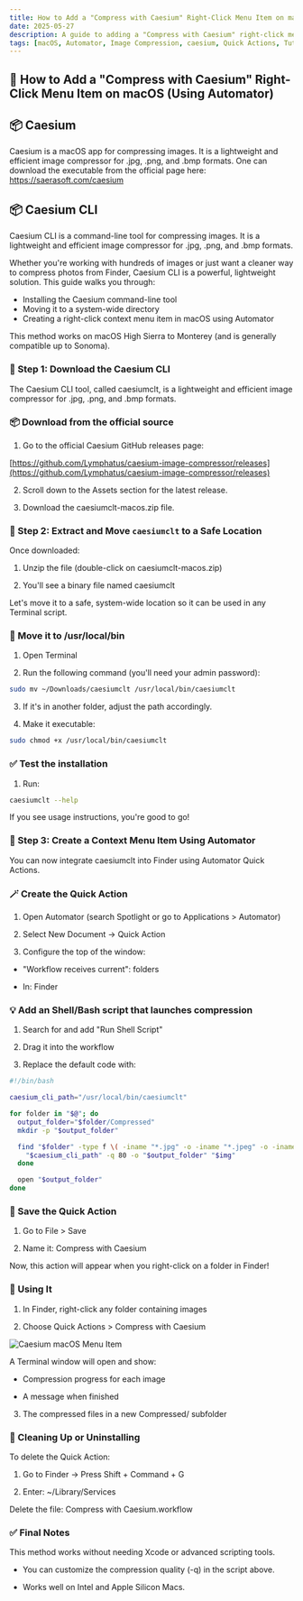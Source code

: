 ```yaml
---
title: How to Add a "Compress with Caesium" Right-Click Menu Item on macOS (Using Automator)
date: 2025-05-27
description: A guide to adding a "Compress with Caesium" right-click menu item on macOS using Automator
tags: [macOS, Automator, Image Compression, caesium, Quick Actions, Tutorial]
---
```



## 🧰 How to Add a "Compress with Caesium" Right-Click Menu Item on macOS (Using Automator)

## 📦 Caesium

Caesium is a macOS app for compressing images. It is a lightweight and efficient image compressor for .jpg, .png, and .bmp formats. One can download the executable from the official page here: https://saerasoft.com/caesium

## 📦 Caesium CLI

Caesium CLI is a command-line tool for compressing images. It is a lightweight and efficient image compressor for .jpg, .png, and .bmp formats.

Whether you're working with hundreds of images or just want a cleaner way to compress photos from Finder, Caesium CLI is a powerful, lightweight solution. This guide walks you through:

- Installing the Caesium command-line tool
- Moving it to a system-wide directory
- Creating a right-click context menu item in macOS using Automator

This method works on macOS High Sierra to Monterey (and is generally compatible up to Sonoma).

### 🚀 Step 1: Download the Caesium CLI
The Caesium CLI tool, called caesiumclt, is a lightweight and efficient image compressor for .jpg, .png, and .bmp formats.

### 📦 Download from the official source
1. Go to the official Caesium GitHub releases page:

[https://github.com/Lymphatus/caesium-image-compressor/releases](https://github.com/Lymphatus/caesium-image-compressor/releases)

2. Scroll down to the Assets section for the latest release.

3. Download the caesiumclt-macos.zip file.

### 📂 Step 2: Extract and Move `caesiumclt` to a Safe Location
Once downloaded:

1. Unzip the file (double-click on caesiumclt-macos.zip)

2. You'll see a binary file named caesiumclt

Let's move it to a safe, system-wide location so it can be used in any Terminal script.

### 🔐 Move it to /usr/local/bin
1. Open Terminal

2. Run the following command (you'll need your admin password):

```bash
sudo mv ~/Downloads/caesiumclt /usr/local/bin/caesiumclt
```

3. If it's in another folder, adjust the path accordingly.

4. Make it executable:	

```bash
sudo chmod +x /usr/local/bin/caesiumclt
```

### ✅ Test the installation
1. Run:

```bash
caesiumclt --help
```

If you see usage instructions, you're good to go!

### 🧰 Step 3: Create a Context Menu Item Using Automator
You can now integrate caesiumclt into Finder using Automator Quick Actions.

### 🪄 Create the Quick Action
1. Open Automator (search Spotlight or go to Applications > Automator)

2. Select New Document → Quick Action

3. Configure the top of the window:

- "Workflow receives current": folders

- In: Finder

### 💡 Add an Shell/Bash script that launches compression
1. Search for and add "Run Shell Script"

2. Drag it into the workflow

3. Replace the default code with:

```bash
#!/bin/bash

caesium_cli_path="/usr/local/bin/caesiumclt"

for folder in "$@"; do
  output_folder="$folder/Compressed"
  mkdir -p "$output_folder"

  find "$folder" -type f \( -iname "*.jpg" -o -iname "*.jpeg" -o -iname "*.png" \) | while read -r img; do
    "$caesium_cli_path" -q 80 -o "$output_folder" "$img"
  done

  open "$output_folder"
done
```

### 💾 Save the Quick Action
1. Go to File > Save

2. Name it: Compress with Caesium

Now, this action will appear when you right-click on a folder in Finder!

### 🧪 Using It
1. In Finder, right-click any folder containing images

2. Choose Quick Actions > Compress with Caesium

![Caesium macOS Menu Item](/public/blog/caesium-macos-menu-item.png)

A Terminal window will open and show:

- Compression progress for each image

- A message when finished

3. The compressed files in a new Compressed/ subfolder

### 🧹 Cleaning Up or Uninstalling
To delete the Quick Action:

1. Go to Finder → Press Shift + Command + G

2. Enter: ~/Library/Services

Delete the file: Compress with Caesium.workflow

### ✅ Final Notes
This method works without needing Xcode or advanced scripting tools.

- You can customize the compression quality (-q) in the script above.

- Works well on Intel and Apple Silicon Macs.
